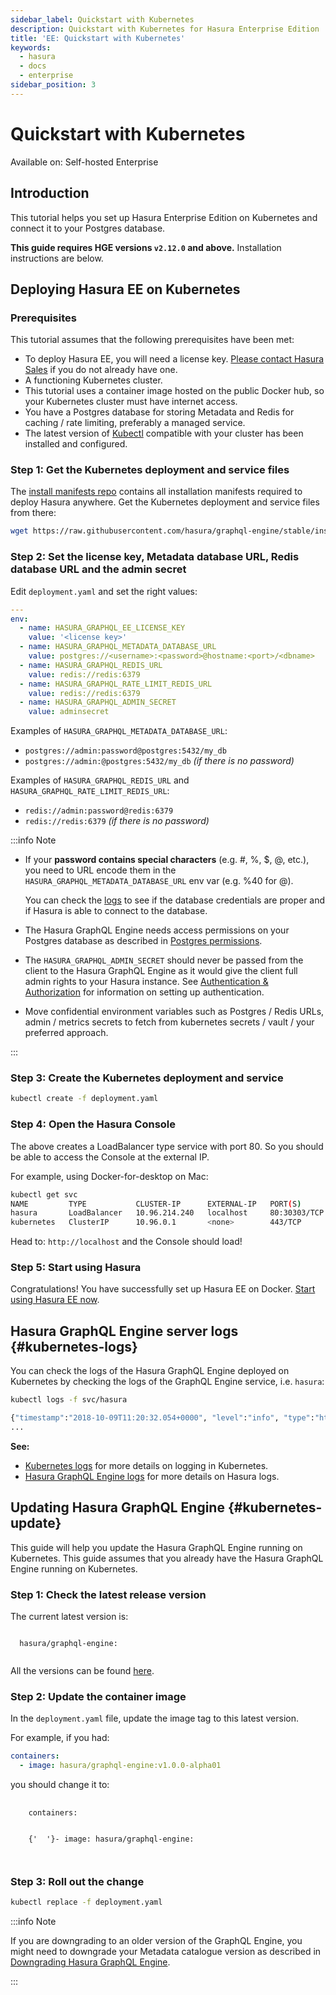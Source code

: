 ```yaml
---
sidebar_label: Quickstart with Kubernetes
description: Quickstart with Kubernetes for Hasura Enterprise Edition
title: 'EE: Quickstart with Kubernetes'
keywords:
  - hasura
  - docs
  - enterprise
sidebar_position: 3
---
```



# Quickstart with Kubernetes

<div className="badge badge--primary heading-badge">Available on: Self-hosted Enterprise</div>

## Introduction

This tutorial helps you set up Hasura Enterprise Edition on Kubernetes and connect it to your Postgres database.

**This guide requires HGE versions `v2.12.0` and above.** Installation instructions are below.

## Deploying Hasura EE on Kubernetes

### Prerequisites

This tutorial assumes that the following prerequisites have been met:

- To deploy Hasura EE, you will need a license key. [Please contact Hasura Sales](mailto:sales@hasura.io) if you do not
  already have one.
- A functioning Kubernetes cluster.
- This tutorial uses a container image hosted on the public Docker hub, so your Kubernetes cluster must have internet
  access.
- You have a Postgres database for storing Metadata and Redis for caching / rate limiting, preferably a managed service.
- The latest version of [Kubectl](https://kubernetes.io/docs/tasks/tools/#kubectl) compatible with your cluster has been
  installed and configured.

### Step 1: Get the Kubernetes deployment and service files

The [install manifests repo](https://github.com/hasura/graphql-engine/tree/master/install-manifests) contains all
installation manifests required to deploy Hasura anywhere. Get the Kubernetes deployment and service files from there:

```bash
wget https://raw.githubusercontent.com/hasura/graphql-engine/stable/install-manifests/enterprise/kubernetes/deployment.yaml
```

### Step 2: Set the license key, Metadata database URL, Redis database URL and the admin secret

Edit `deployment.yaml` and set the right values:

```yaml {4,6,8,10,12}
---
env:
  - name: HASURA_GRAPHQL_EE_LICENSE_KEY
    value: '<license key>'
  - name: HASURA_GRAPHQL_METADATA_DATABASE_URL
    value: postgres://<username>:<password>@hostname:<port>/<dbname>
  - name: HASURA_GRAPHQL_REDIS_URL
    value: redis://redis:6379
  - name: HASURA_GRAPHQL_RATE_LIMIT_REDIS_URL
    value: redis://redis:6379
  - name: HASURA_GRAPHQL_ADMIN_SECRET
    value: adminsecret
```

Examples of `HASURA_GRAPHQL_METADATA_DATABASE_URL`:

- `postgres://admin:password@postgres:5432/my_db`
- `postgres://admin:@postgres:5432/my_db` _(if there is no password)_

Examples of `HASURA_GRAPHQL_REDIS_URL` and `HASURA_GRAPHQL_RATE_LIMIT_REDIS_URL`:

- `redis://admin:password@redis:6379`
- `redis://redis:6379` _(if there is no password)_

:::info Note

- If your **password contains special characters** (e.g. #, %, $, @, etc.), you need to URL encode them in the
  `HASURA_GRAPHQL_METADATA_DATABASE_URL` env var (e.g. %40 for @).

  You can check the [logs](#kubernetes-logs) to see if the database credentials are proper and if Hasura is able to
  connect to the database.

- The Hasura GraphQL Engine needs access permissions on your Postgres database as described in
  [Postgres permissions](/deployment/postgres-requirements.mdx#postgres-permissions).

- The `HASURA_GRAPHQL_ADMIN_SECRET` should never be passed from the client to the Hasura GraphQL Engine as it would give
  the client full admin rights to your Hasura instance. See [Authentication & Authorization](/auth/overview.mdx) for
  information on setting up authentication.

- Move confidential environment variables such as Postgres / Redis URLs, admin / metrics secrets to fetch from
  kubernetes secrets / vault / your preferred approach.

:::

### Step 3: Create the Kubernetes deployment and service

```bash
kubectl create -f deployment.yaml
```

### Step 4: Open the Hasura Console

The above creates a LoadBalancer type service with port 80. So you should be able to access the Console at the external
IP.

For example, using Docker-for-desktop on Mac:

```bash
kubectl get svc
NAME         TYPE           CLUSTER-IP      EXTERNAL-IP   PORT(S)        AGE
hasura       LoadBalancer   10.96.214.240   localhost     80:30303/TCP   4m
kubernetes   ClusterIP      10.96.0.1       <none>        443/TCP        8m
```

Head to: `http://localhost` and the Console should load!

### Step 5: Start using Hasura

Congratulations! You have successfully set up Hasura EE on Docker.
[Start using Hasura EE now](/enterprise/getting-started/start-using-hasura-ee.mdx).

## Hasura GraphQL Engine server logs {#kubernetes-logs}

You can check the logs of the Hasura GraphQL Engine deployed on Kubernetes by checking the logs of the GraphQL Engine
service, i.e. `hasura`:

```bash
kubectl logs -f svc/hasura

{"timestamp":"2018-10-09T11:20:32.054+0000", "level":"info", "type":"http-log", "detail":{"status":200, "query_hash":"01640c6dd131826cff44308111ed40d7fbd1cbed", "http_version":"HTTP/1.1", "query_execution_time":3.0177627e-2, "request_id":null, "url":"/v1/graphql", "user":{"x-hasura-role":"admin"}, "ip":"127.0.0.1", "response_size":209329, "method":"POST", "detail":null}}
...
```

**See:**

- [Kubernetes logs](https://kubernetes.io/docs/concepts/cluster-administration/logging) for more details on logging in
  Kubernetes.
- [Hasura GraphQL Engine logs](/deployment/logging.mdx) for more details on Hasura logs.

## Updating Hasura GraphQL Engine {#kubernetes-update}

This guide will help you update the Hasura GraphQL Engine running on Kubernetes. This guide assumes that you already
have the Hasura GraphQL Engine running on Kubernetes.

### Step 1: Check the latest release version

The current latest version is:

<code>
  hasura/graphql-engine:
  <LatestRelease />
</code>

All the versions can be found [here](https://github.com/hasura/graphql-engine/releases).

### Step 2: Update the container image

In the `deployment.yaml` file, update the image tag to this latest version.

For example, if you had:

```yaml
containers:
  - image: hasura/graphql-engine:v1.0.0-alpha01
```

you should change it to:

<pre>
  <code>
    containers:
    <br />
    {'  '}- image: hasura/graphql-engine:
    <LatestRelease />
  </code>
</pre>

### Step 3: Roll out the change

```bash
kubectl replace -f deployment.yaml
```

:::info Note

If you are downgrading to an older version of the GraphQL Engine, you might need to downgrade your Metadata catalogue
version as described in [Downgrading Hasura GraphQL Engine](/deployment/downgrading.mdx).

:::
